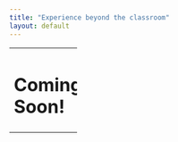 ---
title: "Experience beyond the classroom"
layout: default
---

+----------------+
| # Coming Soon! |
+----------------+
